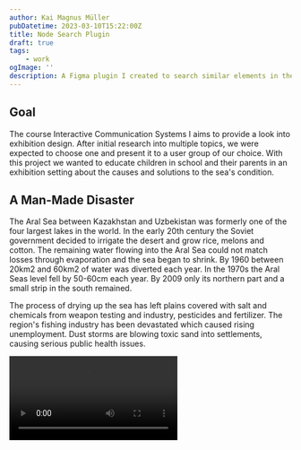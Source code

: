 ```yaml
---
author: Kai Magnus Müller
pubDatetime: 2023-03-10T15:22:00Z
title: Node Search Plugin
draft: true
tags:
    - work
ogImage: ''
description: A Figma plugin I created to search similar elements in the element hierarchy
---
```



## Goal

The course Interactive Communication Systems I aims to provide a look into exhibition design. After initial research
into multiple topics, we were expected to choose one and present it to a user group of our choice. With this project we
wanted to educate children in school and their parents in an exhibition setting about the causes and solutions to the
sea's condition.

## A Man-Made Disaster

The Aral Sea between Kazakhstan and Uzbekistan was formerly one of the four largest lakes in the world. In the early
20th century the Soviet government decided to irrigate the desert and grow rice, melons and cotton. The remaining water
flowing into the Aral Sea could not match losses through evaporation and the sea began to shrink. By 1960 between 20km2
and 60km2 of water was diverted each year. In the 1970s the Aral Seas level fell by 50-60cm each year. By 2009 only its
northern part and a small strip in the south remained.

The process of drying up the sea has left plains covered with salt and chemicals from weapon testing and industry,
pesticides and fertilizer. The region's fishing industry has been devastated which caused rising unemployment. Dust
storms are blowing toxic sand into settlements, causing serious public health issues.

<Video client:visible src="portfolio/video/aralsea/aralsea-1.mp4" />
